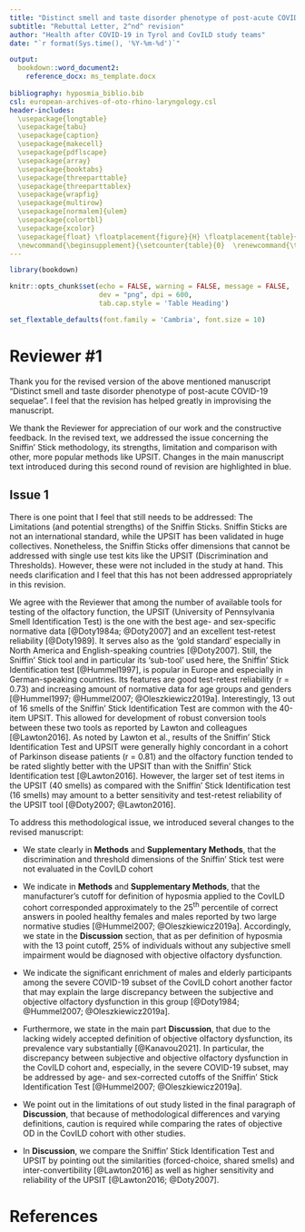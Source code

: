 ---
title: "Distinct smell and taste disorder phenotype of post-acute COVID-19 sequelae"
subtitle: "Rebuttal Letter, 2^nd^ revision"
author: "Health after COVID-19 in Tyrol and CovILD study teams"
date: "`r format(Sys.time(), '%Y-%m-%d')`"

output: 
  bookdown::word_document2:   
    reference_docx: ms_template.docx
    
bibliography: hyposmia_biblio.bib
csl: european-archives-of-oto-rhino-laryngology.csl
header-includes:
  \usepackage{longtable}
  \usepackage{tabu}
  \usepackage{caption}
  \usepackage{makecell}
  \usepackage{pdflscape}
  \usepackage{array}
  \usepackage{booktabs}
  \usepackage{threeparttable}
  \usepackage{threeparttablex}
  \usepackage{wrapfig}
  \usepackage{multirow}
  \usepackage[normalem]{ulem}
  \usepackage{colortbl}
  \usepackage{xcolor}
  \usepackage{float} \floatplacement{figure}{H} \floatplacement{table}{H}
  \newcommand{\beginsupplement}{\setcounter{table}{0}  \renewcommand{\thetable}{S\arabic{table}}       \setcounter{figure}{0} \renewcommand{\thefigure}{S\arabic{figure}}}
---

```{r, setup, include = FALSE}

library(bookdown)

knitr::opts_chunk$set(echo = FALSE, warning = FALSE, message = FALSE, 
                      dev = "png", dpi = 600, 
                      tab.cap.style = 'Table Heading')

set_flextable_defaults(font.family = 'Cambria', font.size = 10)


```

\newpage

# Reviewer #1

<span custom-style = 'reviewer'>Thank you for the revised version of the above mentioned manuscript "Distinct smell and taste disorder phenotype of post-acute COVID-19 sequelae". I feel that the revision has helped greatly in improvising the manuscript.</span>

We thank the Reviewer for appreciation of our work and the constructive feedback. 
In the revised text, we addressed the issue concerning the Sniffin' Stick methodology, its strengths, limitation and comparison with other, more popular methods like UPSIT. 
Changes in the main manuscript text introduced during this second round of revision are highlighted in blue.

## Issue 1

<span custom-style = 'reviewer'>There is one point that I feel that still needs to be addressed: The Limitations (and potential strengths) of the Sniffin Sticks. Sniffin Sticks are not an international standard, while the UPSIT has been validated in huge collectives. Nonetheless, the Sniffin Sticks offer dimensions that cannot be addressed with single use test kits like the UPSIT (Discrimination and Thresholds). However, these were not included in the study at hand. This needs clarification and I feel that this has not been addressed appropriately in this revision.</span>

We agree with the Reviewer that among the number of available tools for testing of the olfactory function, the UPSIT (University of Pennsylvania Smell Identification Test) is the one with the best age- and sex-specific normative data [@Doty1984a; @Doty2007] and an excellent test-retest reliability [@Doty1989]. 
It serves also as the 'gold standard' especially in North America and English-speaking countries [@Doty2007]. 
Still, the Sniffin' Stick tool and in particular its 'sub-tool' used here, the Sniffin' Stick Identification test [@Hummel1997], is popular in Europe and especially in German-speaking countries. 
Its features are good test-retest reliability (r = 0.73) and increasing amount of normative data for age groups and genders [@Hummel1997; @Hummel2007; @Oleszkiewicz2019a]. 
Interestingly, 13 out of 16 smells of the Sniffin' Stick Identification Test are common with the 40-item UPSIT. 
This allowed for development of robust conversion tools between these two tools as reported by Lawton and colleagues [@Lawton2016]. 
As noted by Lawton et al., results of the Sniffin' Stick Identification Test and UPSIT were generally highly concordant in a cohort of Parkinson disease patients (r = 0.81) and the olfactory function tended to be rated slightly better with the UPSIT than with the Sniffin' Stick Identification test [@Lawton2016]. 
However, the larger set of test items in the UPSIT (40 smells) as compared with the Sniffin' Stick Identification test (16 smells) may amount to a better sensitivity and test-retest reliability of the UPSIT tool [@Doty2007; @Lawton2016]. 

To address this methodological issue, we introduced several changes to the revised manuscript:

* We state clearly in __Methods__ and __Supplementary Methods__, that the discrimination and threshold dimensions of the Sniffin' Stick test were not evaluated in the CovILD cohort

* We indicate in __Methods__ and __Supplementary Methods__, that the manufacturer's cutoff for definition of hyposmia applied to the CovILD cohort corresponded approximately to the 25^th^ percentile of correct answers in pooled healthy females and males reported by two large normative studies [@Hummel2007; @Oleszkiewicz2019a]. Accordingly, we state in the __Discussion__ section, that as per definition of hyposmia with the 13 point cutoff, 25% of individuals without any subjective smell impairment would be diagnosed with objective olfactory dysfunction.

* We indicate the significant enrichment of males and elderly participants among the severe COVID-19 subset of the CovILD cohort another factor that may explain the large discrepancy between the subjective and objective olfactory dysfunction in this group [@Doty1984; @Hummel2007; @Oleszkiewicz2019a].  

* Furthermore, we state in the main part __Discussion__, that due to the lacking widely accepted definition of objective olfactory dysfunction, its prevalence vary substantially [@Kanavou2021]. In particular, the discrepancy between subjective and objective olfactory dysfunction in the CovILD cohort and, especially, in the severe COVID-19 subset, may be addressed by age- and sex-corrected cutoffs of the Sniffin' Stick Identification Test [@Hummel2007; @Oleszkiewicz2019a]. 

* We point out in the limitations of out study listed in the final paragraph of __Discussion__, that because of methodological differences and varying definitions, caution is required while comparing the rates of objective OD in the CovILD cohort with other studies.

* In __Discussion__, we compare the Sniffin' Stick Identification Test and UPSIT by pointing out the similarities (forced-choice, shared smells) and inter-convertibility [@Lawton2016] as well as higher sensitivity and reliability of the UPSIT [@Lawton2016; @Doty2007].

\newpage

# References